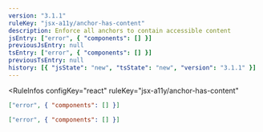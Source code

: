 ```yaml
---
version: "3.1.1"
ruleKey: "jsx-a11y/anchor-has-content"
description: Enforce all anchors to contain accessible content
jsEntry: ["error", { "components": [] }]
previousJsEntry: null
tsEntry: ["error", { "components": [] }]
previousTsEntry: null
history: [{ "jsState": "new", "tsState": "new", "version": "3.1.1" }]
---
```


<RuleInfos 
  configKey="react" 
  ruleKey="jsx-a11y/anchor-has-content" 
>

```json
["error", { "components": [] }]
```

```json
["error", { "components": [] }]
```

</RuleInfos>
